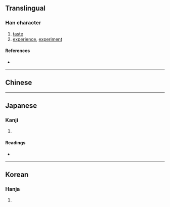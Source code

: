 {{character info/new}}
{{also|嘗}}
==Translingual==

===Han character===
{{Han char|rn=99|rad=甘|as=08|sn=13|four=|canj=FBRTM|ids=⿱尚甘}}

# [[taste]]
# [[experience]], [[experiment]]

====References====
* {{Han ref|kx=0754.160|dkj=21659|dj=1161.090|hdz=42414.110|uh=751E|ud=29982}}

----

==Chinese==
{{zh-see|嘗|v}}

----

==Japanese==

===Kanji===
{{ja-kanji|grade=|rs=甘08}}

# {{defn|lang=ja|sort=甘08}}

====Readings====
* {{ja-readings|on=[[しょう]] (shō), [[じょう]] (jō)|kun=[[なめる]] (nameru), [[こころみる]] (kokoromiru), [[かって]] (katte)|nanori=}}

----

==Korean==

===Hanja===
{{ko-hanja|hangeul=상|eumhun=|rv=sang|mr=sang|y=sang}}

# {{defn|lang=ko|sort=甘08}}